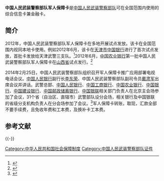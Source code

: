 '''中国人民武装警察部队军人保障卡'''是[[中国人民武装警察部队|中国人民武装警察部队]]可在全国范围内使用的综合信息卡兼金融卡。

==简介==
2012年，中国人民武装警察部队军人保障卡在多地开展试点发放。该卡在全国范围内视同本地卡使用。例如2012年6月，该卡在[[天津市|天津市]][[中国银行|中国银行]]进行了首次试点发放，首批卡发放给天津武警三支队。<ref>{{Cite web |url=http://roll.sohu.com/20120624/n346354413.shtml |title=本市试点发放武警军人保障卡，搜狐，2012-06-24 |access-date=2014-12-02 |archive-url=https://web.archive.org/web/20160304205448/http://roll.sohu.com/20120624/n346354413.shtml |archive-date=2016-03-04 |dead-url=yes }}</ref>2012年6月，[[中国农业银行|中国农业银行]]第一批中国人民武装警察部队军人保障卡在[[山西省|山西省]]试点发行。<ref>{{Cite web |url=http://www.abchina.com/cn/personalservices/debitcard/News/201207/t20120706_245547.htm |title=农业银行成功发行首批武警部队军人保障卡，中国农业银行，2012-07-06 |accessdate=2014-12-02 |archive-date=2013-01-23 |archive-url=https://web.archive.org/web/20130123100510/http://www.abchina.com/cn/PersonalServices/DebitCard/News/201207/t20120706_245547.htm |dead-url=no }}</ref>

2014年2月25日，中国人民武装警察部队组织召开军人保障卡推广应用部署电视电话会议。[[中国人民银行|中国人民银行]]副行长[[李东荣|李东荣]]、中国人民武装警察部队副司令员[[戴肃军|戴肃军]]出席会议并讲话。武警总部、[[中国人民银行|中国人民银行]]、[[中国工商银行|中国工商银行]]、[[中国农业银行|中国农业银行]]、[[中国银行|中国银行]]、[[中国建设银行|中国建设银行]]、[[中国邮政储蓄银行|中国邮政储蓄银行]]、[[中国银联|中国银联]]相关部门负责人在北京主会场参加了会议，31个省（自治区、直辖市）武警部队设分会场，相关银行及中国银联的省级分支机构负责人在分会场参加了会议。<ref>{{Cite web |url=http://www.pbc.gov.cn/publish/goutongjiaoliu/524/2014/20140225161428780152908/20140225161428780152908_.html |title=金融机构与武警部队启动军人保障卡推广应用工作，中国人民银行，2014-02-25 |access-date=2014-12-02 |archive-url=https://web.archive.org/web/20140611014207/http://www.pbc.gov.cn/publish/goutongjiaoliu/524/2014/20140225161428780152908/20140225161428780152908_.html |archive-date=2014-06-11 |dead-url=yes }}</ref>军人保障卡转账，取现，汇款全部不要手续费，且免收年费和工本费，及换补卡工本费。

== 参考文献 ==
{{Reflist|2}}

{{-}}
{{中华人民共和国内地婚姻家庭相关证件}}

[[Category:中华人民共和国社会保障制度|Category:中华人民共和国社会保障制度]]
[[Category:中国人民武装警察部队证件|Category:中国人民武装警察部队证件]]